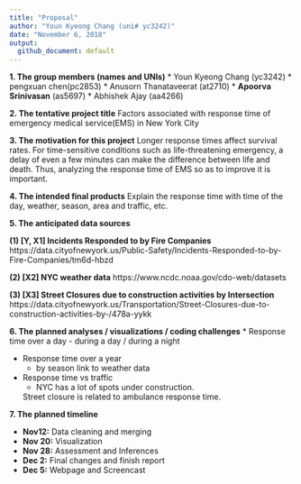 ```yaml
---
title: "Proposal"
author: "Youn Kyeong Chang (uni# yc3242)"
date: "November 6, 2018"
output:
  github_document: default
---
```

**1. The group members (names and UNIs)**
* Youn Kyeong Chang (yc3242)
* pengxuan chen(pc2853)
* Anusorn Thanataveerat (at2710)
* __Apoorva Srinivasan__ (as5697)
* Abhishek Ajay (aa4266)


**2. The tentative project title**
Factors associated with response time of emergency medical service(EMS) in New York City


**3. The motivation for this project**
Longer response times affect survival rates. For time-sensitive conditions such as life-threatening emergency, a delay of even a few minutes can make the difference between life and death. Thus, analyzing the response time of EMS so as to improve it is important. 


**4. The intended final products**
Explain the response time with time of the day, weather, season, area and traffic, etc.  


**5. The anticipated data sources**

**(1) [Y, X1] Incidents Responded to by Fire Companies**
https://data.cityofnewyork.us/Public-Safety/Incidents-Responded-to-by-Fire-Companies/tm6d-hbzd

**(2) [X2] NYC weather data**
https://www.ncdc.noaa.gov/cdo-web/datasets

**(3) [X3] Street Closures due to construction activities by Intersection**
https://data.cityofnewyork.us/Transportation/Street-Closures-due-to-construction-activities-by-/478a-yykk


**6. The planned analyses / visualizations / coding challenges**
* Response time over a day 
  - during a day / during a night 
  
* Response time over a year 
  - by season link to weather data
  
* Response time vs traffic 
  - NYC has a lot of spots under construction.
  
  Street closure is related to ambulance response time.

**7. The planned timeline**

 
* __Nov12:__ Data cleaning and merging
* __Nov 20:__ Visualization
* __Nov 28:__ Assessment and Inferences
* __Dec 2:__ Final changes and finish report
* __Dec 5:__ Webpage and Screencast








